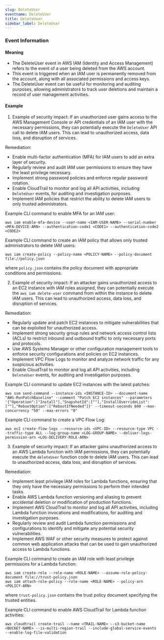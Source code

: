 ```yaml
--- 
slug: DeleteUser
eventname: DeleteUser
title: DeleteUser
sidebar_label: DeleteUser
---
```

                       
### Event Information

#### Meaning

- The DeleteUser event in AWS IAM (Identity and Access Management) refers to the event of a user being deleted from the AWS account.
- This event is triggered when an IAM user is permanently removed from the account, along with all associated permissions and access keys.
- The DeleteUser event can be useful for monitoring and auditing purposes, allowing administrators to track user deletions and maintain a record of user management activities.

#### Example

1. Example of security impact: If an unauthorized user gains access to the AWS Management Console or API credentials of an IAM user with the necessary permissions, they can potentially execute the `DeleteUser` API call to delete IAM users. This can lead to unauthorized access, data loss, and disruption of services.

Remediation:
- Enable multi-factor authentication (MFA) for IAM users to add an extra layer of security.
- Regularly review and audit IAM user permissions to ensure they have the least privilege necessary.
- Implement strong password policies and enforce regular password rotation.
- Enable CloudTrail to monitor and log all API activities, including `DeleteUser` events, for auditing and investigation purposes.
- Implement IAM policies that restrict the ability to delete IAM users to only trusted administrators.

Example CLI command to enable MFA for an IAM user:
```
aws iam enable-mfa-device --user-name <IAM-USER-NAME> --serial-number <MFA-DEVICE-ARN> --authentication-code1 <CODE1> --authentication-code2 <CODE2>
```

Example CLI command to create an IAM policy that allows only trusted administrators to delete IAM users:
```
aws iam create-policy --policy-name <POLICY-NAME> --policy-document file://policy.json
```
where `policy.json` contains the policy document with appropriate conditions and permissions.

2. Example of security impact: If an attacker gains unauthorized access to an EC2 instance with IAM roles assigned, they can potentially execute the `aws iam delete-user` command from within the instance to delete IAM users. This can lead to unauthorized access, data loss, and disruption of services.

Remediation:
- Regularly update and patch EC2 instances to mitigate vulnerabilities that can be exploited for unauthorized access.
- Implement strong security group rules and network access control lists (ACLs) to restrict inbound and outbound traffic to only necessary ports and protocols.
- Use AWS Systems Manager or other configuration management tools to enforce security configurations and policies on EC2 instances.
- Implement VPC Flow Logs to monitor and analyze network traffic for any suspicious activities.
- Enable CloudTrail to monitor and log all API activities, including `DeleteUser` events, for auditing and investigation purposes.

Example CLI command to update EC2 instances with the latest patches:
```
aws ssm send-command --instance-ids <INSTANCE-ID> --document-name "AWS-RunPatchBaseline" --comment "Patch EC2 instances" --parameters '{"Operation":["Install"],"SnapshotId":[""],"InstallOverrideList":[""],"RebootOption":["RebootIfNeeded"]}' --timeout-seconds 600 --max-concurrency "50" --max-errors "0"
```

Example CLI command to create a VPC Flow Log:
```
aws ec2 create-flow-logs --resource-ids <VPC-ID> --resource-type VPC --traffic-type ALL --log-group-name <LOG-GROUP-NAME> --deliver-logs-permission-arn <LOG-DELIVERY-ROLE-ARN>
```

3. Example of security impact: If an attacker gains unauthorized access to an AWS Lambda function with IAM permissions, they can potentially execute the `deleteUser` function code to delete IAM users. This can lead to unauthorized access, data loss, and disruption of services.

Remediation:
- Implement least privilege IAM roles for Lambda functions, ensuring that they only have the necessary permissions to perform their intended tasks.
- Enable AWS Lambda function versioning and aliasing to prevent accidental deletion or modification of production functions.
- Implement AWS CloudTrail to monitor and log all API activities, including Lambda function invocations and modifications, for auditing and investigation purposes.
- Regularly review and audit Lambda function permissions and configurations to identify and mitigate any potential security vulnerabilities.
- Implement AWS WAF or other security measures to protect against common web application attacks that can be used to gain unauthorized access to Lambda functions.

Example CLI command to create an IAM role with least privilege permissions for a Lambda function:
```
aws iam create-role --role-name <ROLE-NAME> --assume-role-policy-document file://trust-policy.json
aws iam attach-role-policy --role-name <ROLE-NAME> --policy-arn <POLICY-ARN>
```
where `trust-policy.json` contains the trust policy document specifying the trusted entities.

Example CLI command to enable AWS CloudTrail for Lambda function activities:
```
aws cloudtrail create-trail --name <TRAIL-NAME> --s3-bucket-name <BUCKET-NAME> --is-multi-region-trail --include-global-service-events --enable-log-file-validation
```


 